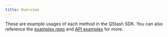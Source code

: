 ```yaml
---
title: Overview
---
```


These are example usages of each method in the QStash SDK. You can also reference the
[examples repo](https://github.com/upstash/sdk-qstash-ts/tree/main/examples) and [API examples](/qstash/overall/apiexamples) for more.
